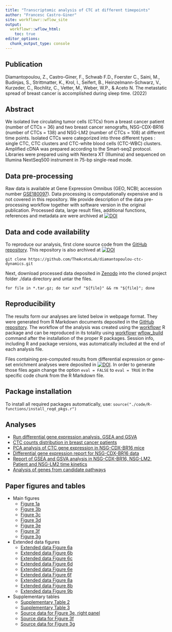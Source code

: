 ```yaml
---
title: "Transcriptomic analysis of CTC at different timepoints"
author: "Francesc Castro-Giner"
site: workflowr::wflow_site
output:
  workflowr::wflow_html:
    toc: true
editor_options:
  chunk_output_type: console
---
```


## Publication

Diamantopoulou, Z., Castro-Giner, F., Schwab F.D., Foerster C., Saini, M., Budinjas, S., Strittmatter, K., Krol, I., Seifert, B., Heinzelmann-Schwarz, V., Kurzeder, C., Rochlitz, C., Vetter, M., Weber, W.P., & Aceto N. The metastatic spread of breast cancer is accomplished during sleep time. (2022)


## Abstract

We isolated live circulating tumor cells (CTCs) from a breast cancer patient (number of CTCs = 36) and two breast cancer xenografts, NSG-CDX-BR16 (number of CTCs = 138) and NSG-LM2 (number of CTCs = 108) at different time points. Isolated CTCs were categorized into three different types : single CTC, CTC clusters and CTC-white blood cells (CTC-WBC) clusters. Amplified cDNA was prepared according to the Smart-seq2 protocol. Libraries were prepared using with Nextera XT (Illumina) and sequenced on Illumina NextSeq500 instrument in 75-bp single-read mode.


## Data pre-processing

Raw data is available at Gene Expression Omnibus (GEO, NCBI; accession number [GSE180097](https://www.ncbi.nlm.nih.gov/geo/query/acc.cgi?acc=GSE180097)). Data processing is computationally expensive and is not covered in this repository. We provide description of the data pre-processing workflow together with software version in the original publication. Processed data, large result files, additional functions, references and metadata are were archived at [![DOI](https://zenodo.org/badge/DOI/10.5281/zenodo.6358987.svg)](https://doi.org/10.5281/zenodo.6358987)


##  Data and code availability

To reproduce our analysis, first clone source code from the [GitHub repository](https://github.com/TheAcetoLab/diamantopoulou-ctc-dynamics). This repository is also archived at [![DOI](https://zenodo.org/badge/DOI/10.5281/zenodo.6484917.svg)](https://doi.org/10.5281/zenodo.6484917)

    git clone https://github.com/TheAcetoLab/diamantopoulou-ctc-dynamics.git

Next, download processed data deposited in [Zenodo](https://doi.org/10.5281/zenodo.6358987) into the cloned project folder ./data directory and untar the files.

    for file in *.tar.gz; do tar xzvf "${file}" && rm "${file}"; done

## Reproducibility

The results form our analyses are listed below in webpage format. They were generated from R Markdown documents deposited in the [GitHub repository](https://github.com/TheAcetoLab/diamantopoulou-ctc-dynamics). The workflow of the analysis was created using the [workflowr](https://cran.r-project.org/web/packages/workflowr/index.html) R package and can be reproduced in its totality using [workflowr](https://cran.r-project.org/web/packages/workflowr/index.html) [wflow_build](https://jdblischak.github.io/workflowrBeta/reference/wflow_build.html) command after the installation of the proper R packages. Session info, including R and package versions, was automatically included at the end of each analysis file.

Files containing pre-computed results from differential expression or gene-set enrichment analyses were deposited in [![DOI](https://zenodo.org/badge/DOI/10.5281/zenodo.6358987.svg)](https://doi.org/10.5281/zenodo.6358987). In order to generate those files again change the option `eval = FALSE` to `eval = TRUE` in the specific code chunk from the R Markdown file.

## Package installation
To install all required packages automatically, use: `source("./code/R-functions/install_reqd_pkgs.r")`

## Analyses

-   [Run differential gene expression analysis, GSEA and GSVA](0_differential_expression_gsea_gsva.html)
-   [CTC counts distribution in breast cancer patients](patients_ctc_counts_distribution.html)
-   [PCA analysis of CTC gene expression in NSG-CDX-BR16 mice](br16_pca.html)
-   [Differential gene expression report for NSG-CDX-BR16 data](br16_dge.html)
-   [Report of GSEA and GSVA analysis in NSG-CDX-BR16, NSG-LM2, Patient and NSG-LM2 time kinetics](gsea_across_models.html)
-   [Analysis of genes from candidate pathways](core_gene_sets.html)

## Paper figures and tables

-   Main figures
    -   [Figure 1a](patients_ctc_counts_distribution.html#Plot_polar_distribution)
    -   [Figure 3b](br16_pca.html#Biplot_PC4_and_PC5)
    -   [Figure 3c](br16_dge.html#Heatmap_diferential_expression_NSG-CDX-BR16_mice)
    -   [Figure 3d](gsea_across_models.html#Similarity_matrix_without_row_names)
    -   [Figure 3e](gsea_across_models.html#GSEA_for_NSG-CDX-BR16_and_NSG-LM2)
    -   [Figure 3f](gsea_across_models.html#GSEA_for_Patient)
    -   [Figure 3g](gsea_across_models.html#Average_GSVA_score_across_time_series)
-   Extended data figures
    -   [Extended data Figure 6a](br16_pca.html#Correlation_of_PC_eigenvectors_with_metadata)
    -   [Extended data Figure 6b](br16_dge.html#Correlation_DEG_single_CTC_versus_CTC_clusters_and_CTC-WBC)
    -   [Extended data Figure 6c](br16_dge.html#Compare_DEG_CTC_versus_CTC_clusters_and_CTC-WBC)
    -   [Extended data Figure 6d](gsea_across_models.html#Similarity_matrix_with_row_names)
    -   [Extended data Figure 6e](gsea_across_models.html#GSEA_for_NSG-CDX-BR16,_NSG-LM2_and_patient)
    -   [Extended data Figure 6f](gsea_across_models.html#GSVA_score_across_time_series)
    -   [Extended data Figure 8a](core_gene_sets.html#Expression_distribution_of_core_circadian_genes_in_NSG-CDX-BR16)
    -   [Extended data Figure 8b](core_gene_sets.html#Expression_of_TEAD_genes_in_CTCs_from_NSG-CDX-BR16)
    -   [Extended data Figure 9b](core_gene_sets.html#Expression_of_receptors_activated_by_circadian_rhythm_regulated_ligands)
-   Supplementary tables
    -   [Supplementary Table 2](br16_dge.html#Genes_differentially_expressed_in_CTCs_of_NSG-CDX-BR16)
    -   [Supplementary Table 3](gsea_across_models.html#NSG-CDX-BR16_GSEA_results)
    -   [Source data for Figure 3e, right panel](gsea_across_models.html#Table_GSEA_in_NSG-LM2)
    -   [Source data for Figure 3f](gsea_across_models.html#Table_GSEA_in_Patients)
    -   [Source data for Figure 3g](gsea_across_models.html#GSVA_table_of_results)
